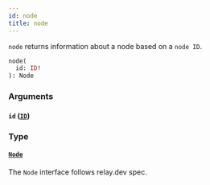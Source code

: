 ```yaml
---
id: node
title: node
---
```



`node` returns information about a node based on a `node ID`.

```graphql
node(
  id: ID!
): Node
```


### Arguments

#### `id` ([`ID`](/cyberconnect/reference/scalars/id))




### Type

#### [`Node`](/cyberconnect/reference/interfaces/node) 

The `Node` interface follows relay.dev spec.




